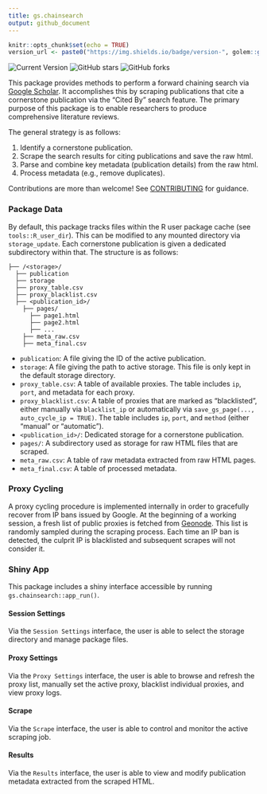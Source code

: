 ```yaml
---
title: gs.chainsearch
output: github_document
---
```


```r
knitr::opts_chunk$set(echo = TRUE)
version_url <- paste0("https://img.shields.io/badge/version-", golem::get_golem_version(), "-blue")
```

![Current Version](`r version_url`)
![GitHub stars](https://img.shields.io/github/stars/timothyslau/gs.chainsearch)
![GitHub forks](https://img.shields.io/github/forks/timothyslau/gs.chainsearch)

This package provides methods to perform a forward chaining search via [Google Scholar](https://scholar.google.com/). It accomplishes this by scraping publications that cite a cornerstone publication via the "Cited By" search feature. The primary purpose of this package is to enable researchers to produce comprehensive literature reviews.

The general strategy is as follows:

1. Identify a cornerstone publication.
2. Scrape the search results for citing publications and save the raw html.
3. Parse and combine key metadata (publication details) from the raw html.
4. Process metadata (e.g., remove duplicates).

Contributions are more than welcome! See [CONTRIBUTING](.github/CONTRIBUTING.md) for guidance.


### Package Data

By default, this package tracks files within the R user package cache (see `tools::R_user_dir`). This can be modified to any mounted directory via `storage_update`. Each cornerstone publication is given a dedicated subdirectory within that. The structure is as follows:

```
├── /<storage>/
  ├── publication
  ├── storage
  ├── proxy_table.csv
  ├── proxy_blacklist.csv
  ├── <publication_id>/
    ├── pages/
      ├── page1.html
      ├── page2.html
      ├── ...
    ├── meta_raw.csv
    ├── meta_final.csv
```

* `publication`: A file giving the ID of the active publication.
* `storage`: A file giving the path to active storage. This file is only kept in the default storage directory.
* `proxy_table.csv`: A table of available proxies. The table includes `ip`, `port`, and metadata for each proxy.
* `proxy_blacklist.csv`: A table of proxies that are marked as "blacklisted", either manually via `blacklist_ip` or automatically via `save_gs_page(..., auto_cycle_ip = TRUE)`. The table includes `ip`, `port`, and `method` (either "manual" or "automatic").
* `<publication_id>/`: Dedicated storage for a cornerstone publication.
* `pages/`: A subdirectory used as storage for raw HTML files that are scraped.
* `meta_raw.csv`: A table of raw metadata extracted from raw HTML pages.
* `meta_final.csv`: A table of processed metadata.


### Proxy Cycling

A proxy cycling procedure is implemented internally in order to gracefully recover from IP bans issued by Google. At the beginning of a working session, a fresh list of public proxies is fetched from [Geonode](https://geonode.com/free-proxy-list/). This list is randomly sampled during the scraping process. Each time an IP ban is detected, the culprit IP is blacklisted and subsequent scrapes will not consider it.


### Shiny App

This package includes a shiny interface accessible by running `gs.chainsearch::app_run()`.


#### Session Settings

Via the `Session Settings` interface, the user is able to select the storage directory and manage package files.


#### Proxy Settings

Via the `Proxy Settings` interface, the user is able to browse and refresh the proxy list, manually set the active proxy, blacklist individual proxies, and view proxy logs.


#### Scrape

Via the `Scrape` interface, the user is able to control and monitor the active scraping job.


#### Results

Via the `Results` interface, the user is able to view and modify publication metadata extracted from the scraped HTML.
